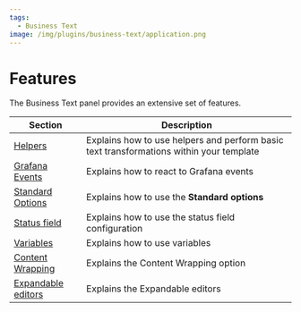 ```yaml
---
tags:
  - Business Text
image: /img/plugins/business-text/application.png
---
```


# Features

The Business Text panel provides an extensive set of features.

| Section                         | Description                                                                             |
| ------------------------------- | --------------------------------------------------------------------------------------- |
| [Helpers](../helpers)           | Explains how to use helpers and perform basic text transformations within your template |
| [Grafana Events](../eventbus)   | Explains how to react to Grafana events                                                 |
| [Standard Options](../standard) | Explains how to use the **Standard options**                                            |
| [Status field](../status)       | Explains how to use the status field configuration                                      |
| [Variables](../variables)       | Explains how to use variables                                                           |
| [Content Wrapping](../wrap)     | Explains the Content Wrapping option                                                    |
| [Expandable editors](../expandable)  | Explains the Expandable editors                                                    |
